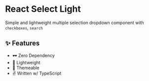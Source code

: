 
<Meta title='recipes/Home' />

# React Select Light

Simple and lightweight multiple selection dropdown component with `checkboxes`, `search`

## ✨ Features

- 🕶 Zero Dependency
- 🍃 Lightweight
- 💅 Themeable
- ✌ Written w/ TypeScript

